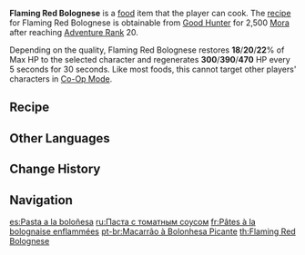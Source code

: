 {{Food Infobox
|id              = 108016
|name            = Flaming Red Bolognese
|description     = Bolognese covered with a meat sauce.
|desc_suspicious = A bit chewy and annoyingly sticks to your teeth.
|desc_basic      = The meaty, herby aroma really gets your appetite going.
|desc_delicious  = The beautiful, authentic flavors take you on a culinary adventure from the first bite to the last.
|type            = Recovery Dishes
|effectType      = Regeneration
|effect          = Restores (var1)% of Max HP to the selected character and regenerates (var2) HP every 5s for 30s.
|eff_att1        = HP Restore
|eff_att2        = HP Restore Percent
|eff_att3        = HP Regen
|eff_suspicious1 = 18
|eff_suspicious2 = 300
|eff_basic1      = 20
|eff_basic2      = 390
|eff_delicious1  = 22
|eff_delicious2  = 470
|rarity          = 2
|variant         = Mysterious Bolognese
|region          = Mondstadt
|recipe          = Sold by [[Good Hunter]]
}}
'''Flaming Red Bolognese''' is a [[food]] item that the player can cook. The [[recipe]] for Flaming Red Bolognese is obtainable from [[Good Hunter]] for 2,500 [[Mora]] after reaching [[Adventure Rank]] 20.

Depending on the quality, Flaming Red Bolognese restores '''18'''/'''20'''/'''22'''% of Max HP to the selected character and regenerates '''300'''/'''390'''/'''470''' HP every 5 seconds for 30 seconds. Like most foods, this cannot target other players' characters in [[Co-Op Mode]].

{{Special Dish|Lisa|Mysterious Bolognese}}

==Recipe==
{{Recipe
|type = Cooking
|Flour = 2
|Raw Meat = 2
|Tomato = 1
|sort = Flour,Raw Meat,Tomato
}}

==Other Languages==
{{Other Languages
|en      = Flaming Red Bolognese
|zhs     = 火火肉酱面
|zhs_rm  = Huǒhuǒ ròujiàng miàn
|zht     = 火火肉醬麵
|zht_rm  = Huǒhuǒ ròujiàng miàn
|zh_tl   = Fire Minced Meat Sauce Noodles
|ja      = 完熟トマトのミートソース
|ja_rm   = Kanjuku Tomato no Miitosoosu
|ja_tl   = Ripe Tomato Meat Sauce
|ko      = 불꽃 미트 스파게티
|ko_rm   = Bulkkot Miteu Seupageti
|ko_tl   = Flame Meat Spaghetti
|es      = Pasta a la boloñesa
|es_tl   = Bolognese
|fr      = Pâtes à la bolognaise enflammées
|fr_tl   = Flaming Bolognese
|ru      = Паста с томатным соусом
|ru_tl   = Pasta with Tomato Sauce
|th      = Flaming Red Bolognese
|vi      = Mỳ Sốt Thịt
|vi_tl   = Meat Spaghetti
|de      = Feurige Nudeln
|de_tl   = Fiery Noodles
|id      = Flaming Red Bolognese
|pt      = Macarrão à Bolonhesa Picante
|pt_tl   = 
}}

==Change History==
{{Change History|1.0}}

==Navigation==
{{Food Navbox}}

[[es:Pasta a la boloñesa]]
[[ru:Паста с томатным соусом]]
[[fr:Pâtes à la bolognaise enflammées]]
[[pt-br:Macarrão à Bolonhesa Picante]]
[[th:Flaming Red Bolognese]]
